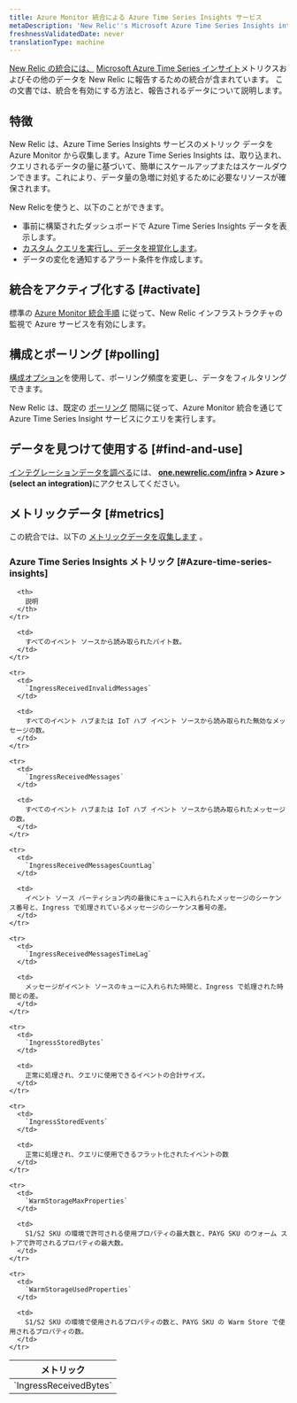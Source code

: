 ```yaml
---
title: Azure Monitor 統合による Azure Time Series Insights サービス
metaDescription: 'New Relic''s Microsoft Azure Time Series Insights integration: what data it reports and how to enable it.'
freshnessValidatedDate: never
translationType: machine
---
```


[New Relic の統合には、](/docs/infrastructure/introduction-infra-monitoring) [Microsoft Azure Time Series インサイト](https://azure.microsoft.com/en-us/products/time-series-insights/)メトリクスおよびその他のデータを New Relic に報告するための統合が含まれています。 この文書では、統合を有効にする方法と、報告されるデータについて説明します。

## 特徴

New Relic は、Azure Time Series Insights サービスのメトリック データを Azure Monitor から収集します。Azure Time Series Insights は、取り込まれ、クエリされるデータの量に基づいて、簡単にスケールアップまたはスケールダウンできます。これにより、データ量の急増に対処するために必要なリソースが確保されます。

New Relicを使うと、以下のことができます。

* 事前に構築されたダッシュボードで Azure Time Series Insights データを表示します。
* [カスタム クエリを実行し、データを視覚化します](/docs/infrastructure/integrations-getting-started/getting-started/use-integration-data-new-relic-Insight)。
* データの変化を通知するアラート条件を作成します。

## 統合をアクティブ化する [#activate]

標準の [Azure Monitor 統合手順](/docs/infrastructure/microsoft-azure-integrations/azure-integrations-list/azure-monitor) に従って、New Relic インフラストラクチャの監視で Azure サービスを有効にします。

## 構成とポーリング [#polling]

[構成オプション](/docs/infrastructure/microsoft-azure-integrations/azure-integrations-list/azure-monitor/#settings)を使用して、ポーリング頻度を変更し、データをフィルタリングできます。

New Relic は、既定の [ポーリング](/docs/infrastructure/microsoft-azure-integrations/azure-integrations-list/azure-monitor/#settings) 間隔に従って、Azure Monitor 統合を通じて Azure Time Series Insight サービスにクエリを実行します。

## データを見つけて使用する [#find-and-use]

[インテグレーションデータを調べる](/docs/infrastructure/integrations/find-use-infrastructure-integration-data)には、 <DNT>**[one.newrelic.com/infra](https://one.newrelic.com/infra) &gt; Azure &gt; (select an integration)**</DNT>にアクセスしてください。

## メトリックデータ [#metrics]

この統合では、以下の [メトリックデータを収集します](/docs/infrastructure/integrations-getting-started/getting-started/understand-integration-data-data-types#metric) 。

### Azure Time Series Insights メトリック [#Azure-time-series-insights]

<table>
  <thead>
    <tr>
      <th style={{ width: "300px" }}>
        メトリック
      </th>

      <th>
        説明
      </th>
    </tr>
  </thead>

  <tbody>
    <tr>
      <td>
        `IngressReceivedBytes`
      </td>

      <td>
        すべてのイベント ソースから読み取られたバイト数。
      </td>
    </tr>

    <tr>
      <td>
        `IngressReceivedInvalidMessages`
      </td>

      <td>
        すべてのイベント ハブまたは IoT ハブ イベント ソースから読み取られた無効なメッセージの数。
      </td>
    </tr>

    <tr>
      <td>
        `IngressReceivedMessages`
      </td>

      <td>
        すべてのイベント ハブまたは IoT ハブ イベント ソースから読み取られたメッセージの数。
      </td>
    </tr>

    <tr>
      <td>
        `IngressReceivedMessagesCountLag`
      </td>

      <td>
        イベント ソース パーティション内の最後にキューに入れられたメッセージのシーケンス番号と、Ingress で処理されているメッセージのシーケンス番号の差。
      </td>
    </tr>

    <tr>
      <td>
        `IngressReceivedMessagesTimeLag`
      </td>

      <td>
        メッセージがイベント ソースのキューに入れられた時間と、Ingress で処理された時間との差。
      </td>
    </tr>

    <tr>
      <td>
        `IngressStoredBytes`
      </td>

      <td>
        正常に処理され、クエリに使用できるイベントの合計サイズ。
      </td>
    </tr>

    <tr>
      <td>
        `IngressStoredEvents`
      </td>

      <td>
        正常に処理され、クエリに使用できるフラット化されたイベントの数
      </td>
    </tr>

    <tr>
      <td>
        `WarmStorageMaxProperties`
      </td>

      <td>
        S1/S2 SKU の環境で許可される使用プロパティの最大数と、PAYG SKU のウォーム ストアで許可されるプロパティの最大数。
      </td>
    </tr>

    <tr>
      <td>
        `WarmStorageUsedProperties`
      </td>

      <td>
        S1/S2 SKU の環境で使用されるプロパティの数と、PAYG SKU の Warm Store で使用されるプロパティの数。
      </td>
    </tr>
  </tbody>
</table>